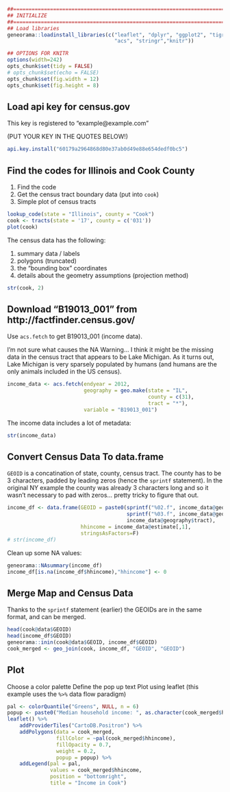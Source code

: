 
```r
##==============================================================================
## INITIALIZE
##==============================================================================
## Load libraries
geneorama::loadinstall_libraries(c("leaflet", "dplyr", "ggplot2", "tigris", 
                                   "acs", "stringr","knitr"))

## OPTIONS FOR KNITR
options(width=242)
opts_chunk$set(tidy = FALSE)
# opts_chunk$set(echo = FALSE)
opts_chunk$set(fig.width = 12)
opts_chunk$set(fig.height = 8)
```


## Load api key for census.gov

This key is registered to "example@example.com"

(PUT YOUR KEY IN THE QUOTES BELOW!)

```r
api.key.install("60179a2964868d80e37ab0d49e88e654dedf0bc5")
```

## Find the codes for Illinois and Cook County

1. Find the code
2. Get the census tract boundary data (put into `cook`)
3. Simple plot of census tracts

```r
lookup_code(state = "Illinois", county = "Cook")
cook <- tracts(state = '17', county = c('031'))
plot(cook)
```

The census data has the following:

1. summary data / labels
2. polygons (truncated)
3. the "bounding box" coordinates
4. details about the geometry assumptions (projection method)

```r
str(cook, 2)
```


## Download "B19013_001" from http://factfinder.census.gov/

Use `acs.fetch` to get B19013_001 (income data).

I'm not sure what causes the NA Warning... I think it might be the missing data in the census tract that appears to be Lake Michigan.  As it turns out, Lake Michigan is very sparsely populated by humans (and humans are the only animals included in the US census).

```r
income_data <- acs.fetch(endyear = 2012, 
                         geography = geo.make(state = "IL", 
                                              county = c(31), 
                                              tract = "*"), 
                         variable = "B19013_001")
```

The income data includes a lot of metadata:

```r
str(income_data)
```

## Convert Census Data To data.frame

`GEOID` is a concatination of state, county, census tract.  The county has to be 3 characters, padded by leading zeros (hence the `sprintf` statement).  In the original NY example the county was already 3 characters long and so it wasn't necessary to pad with zeros... pretty tricky to figure that out.


```r
income_df <- data.frame(GEOID = paste0(sprintf("%02.f", income_data@geography$state), 
                                       sprintf("%03.f", income_data@geography$county), 
                                       income_data@geography$tract), 
                        hhincome = income_data@estimate[,1], 
                        stringsAsFactors=F)
# str(income_df)
```

Clean up some NA values:

```r
geneorama::NAsummary(income_df)
income_df[is.na(income_df$hhincome),"hhincome"] <- 0
```

## Merge Map and Census Data

Thanks to the `sprintf` statement (earlier) the GEOIDs are in the same format, and can be merged.

```r
head(cook@data$GEOID)
head(income_df$GEOID)
geneorama::inin(cook@data$GEOID, income_df$GEOID)
cook_merged <- geo_join(cook, income_df, "GEOID", "GEOID")
```

## Plot

Choose a color palette
Define the pop up text
Plot using leaflet (this example uses the `%>%` data flow paradigm)

```r
pal <- colorQuantile("Greens", NULL, n = 6)
popup <- paste0("Median household income: ", as.character(cook_merged$hhincome))
leaflet() %>%
    addProviderTiles("CartoDB.Positron") %>%
    addPolygons(data = cook_merged, 
                fillColor = ~pal(cook_merged$hhincome), 
                fillOpacity = 0.7, 
                weight = 0.2, 
                popup = popup) %>%
    addLegend(pal = pal, 
              values = cook_merged$hhincome, 
              position = "bottomright", 
              title = "Income in Cook")
```

